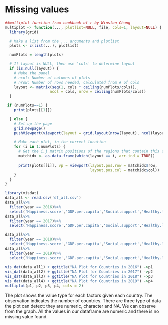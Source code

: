 # Missing values
```r
##multiplot function from cookbook of r by Winston Chang
multiplot <- function(..., plotlist=NULL, file, cols=1, layout=NULL) {
  library(grid)

  # Make a list from the ... arguments and plotlist
  plots <- c(list(...), plotlist)

  numPlots = length(plots)

  # If layout is NULL, then use 'cols' to determine layout
  if (is.null(layout)) {
    # Make the panel
    # ncol: Number of columns of plots
    # nrow: Number of rows needed, calculated from # of cols
    layout <- matrix(seq(1, cols * ceiling(numPlots/cols)),
                    ncol = cols, nrow = ceiling(numPlots/cols))
  }

 if (numPlots==1) {
    print(plots[[1]])

  } else {
    # Set up the page
    grid.newpage()
    pushViewport(viewport(layout = grid.layout(nrow(layout), ncol(layout))))

    # Make each plot, in the correct location
    for (i in 1:numPlots) {
      # Get the i,j matrix positions of the regions that contain this subplot
      matchidx <- as.data.frame(which(layout == i, arr.ind = TRUE))

      print(plots[[i]], vp = viewport(layout.pos.row = matchidx$row,
                                      layout.pos.col = matchidx$col))
    }
  }
}

```

```R

library(visdat)
data_all <- read.csv('df_all.csv')
data_all%>%
  filter(year == 2016)%>%
  select('Happiness.score','GDP.per.capita','Social.support','Healthy.life.expectancy','Freedom.to.make.life.choices','Generosity','Perceptions.of.corruption') ->data_all1
data_all%>%
  filter(year == 2017)%>%
  select('Happiness.score','GDP.per.capita','Social.support','Healthy.life.expectancy','Freedom.to.make.life.choices','Generosity','Perceptions.of.corruption') ->data_all2

data_all%>%
  filter(year == 2018)%>%
  select('Happiness.score','GDP.per.capita','Social.support','Healthy.life.expectancy','Freedom.to.make.life.choices','Generosity','Perceptions.of.corruption') ->data_all3
data_all%>%
  filter(year == 2019)%>%
  select('Happiness.score','GDP.per.capita','Social.support','Healthy.life.expectancy','Freedom.to.make.life.choices','Generosity','Perceptions.of.corruption') ->data_all4
  
vis_dat(data_all1) + ggtitle("NA Plot for Countries in 2016") ->p1 
vis_dat(data_all2) + ggtitle("NA Plot for Countries in 2017") ->p2
vis_dat(data_all3) + ggtitle("NA Plot for Countries in 2018") ->p3 
vis_dat(data_all4) + ggtitle("NA Plot for Countries in 2019") ->p4 
multiplot(p1, p2, p3, p4, cols = 2)
```

The plot shows the value type for each factors given each country. The observation indicates the number of countries. There are three type of data the plot can detect: they are numeric, character and NA. We can observe from the graph. All the values in our dataframe are numeric and there is no missing value found. 

